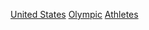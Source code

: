 {{Commons category|Olympic sportspeople from the United States}}

{{categoryTOC}}

[[Category:各國奧運田徑運動員|United States]]
[[Category:美國田徑運動員|Olympic]]
[[Category:美国夏季奥运运动员|Athletes]]